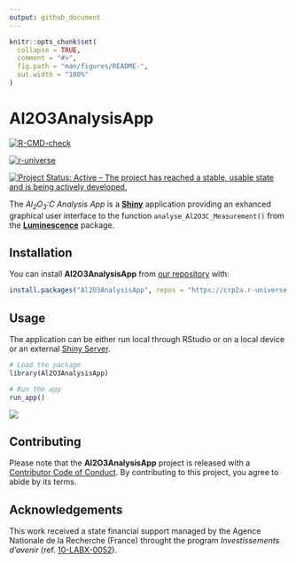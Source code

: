 ```yaml
---
output: github_document
---
```


<!-- README.md is generated from README.Rmd. Please edit that file -->

```r
knitr::opts_chunk$set(
  collapse = TRUE,
  comment = "#>",
  fig.path = "man/figures/README-",
  out.width = "100%"
)
```

# Al2O3AnalysisApp

<!-- badges: start -->
[![R-CMD-check](https://github.com/crp2a/Al2O3_AnalysisApp/actions/workflows/R-CMD-check.yaml/badge.svg)](https://github.com/crp2a/Al2O3_AnalysisApp/actions/workflows/R-CMD-check.yaml)

[![r-universe](https://crp2a.r-universe.dev/badges/Al2O3AnalysisApp)](https://crp2a.r-universe.dev)

[![Project Status: Active – The project has reached a stable, usable state and is being actively developed.](https://www.repostatus.org/badges/latest/active.svg)](https://www.repostatus.org/#active)
<!-- badges: end -->

The *Al<sub>2</sub>O<sub>3</sub>:C Analysis App* is a [**Shiny**](https://shiny.rstudio.com) application providing an exhanced graphical user interface to the function `analyse_Al2O3C_Measurement()` from the [**Luminescence**](https://github.com/R-Lum/Luminescence) package. 

## Installation

You can install **Al2O3AnalysisApp** from [our repository](https://crp2a.r-universe.dev) with:

```r
install.packages("Al2O3AnalysisApp", repos = "https://crp2a.r-universe.dev")
```

## Usage

The application can be either run local through RStudio or on a local device or an external [Shiny Server](https://www.rstudio.com/products/shiny/shiny-server/).

```r
# Load the package
library(Al2O3AnalysisApp)

# Run the app
run_app()
```

![](man/figures/README-screenshots-1.png)

## Contributing

Please note that the **Al2O3AnalysisApp** project is released with a [Contributor Code of Conduct](https://github.com/crp2a/Al2O3_AnalysisApp/blob/master/.github/CODE_OF_CONDUCT.md). By contributing to this project, you agree to abide by its terms.

## Acknowledgements

This work received a state financial support managed by the Agence Nationale de la Recherche (France) throught the program *Investissements d'avenir* (ref. [10-LABX-0052](https://lascarbx.labex.u-bordeaux.fr)).
